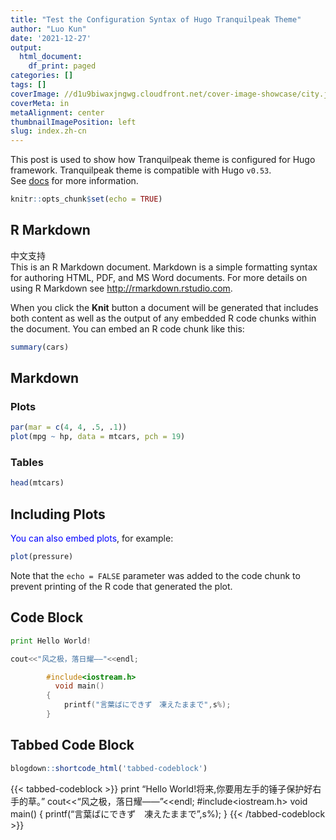 ```yaml
---
title: "Test the Configuration Syntax of Hugo Tranquilpeak Theme"
author: "Luo Kun"
date: '2021-12-27'
output:
  html_document:
    df_print: paged
categories: []
tags: []
coverImage: //d1u9biwaxjngwg.cloudfront.net/cover-image-showcase/city.jpg
coverMeta: in
metaAlignment: center
thumbnailImagePosition: left
slug: index.zh-cn
---
```


This post is used to show how Tranquilpeak theme is configured for Hugo framework. Tranquilpeak theme is compatible with Hugo `v0.53`.  
See [docs](https://github.com/kakawait/hugo-tranquilpeak-theme/blob/master/docs/user.md#tags) for more information.
<!-- more -->

```r
knitr::opts_chunk$set(echo = TRUE)
```

## R Markdown

中文支持   
This is an R Markdown document. Markdown is a simple formatting syntax for authoring HTML, PDF, and MS Word documents. For more details on using R Markdown see <http://rmarkdown.rstudio.com>.

When you click the **Knit** button a document will be generated that includes both content as well as the output of any embedded R code chunks within the document. You can embed an R code chunk like this:

```r
summary(cars)
```
## Markdown {.tabset}
### Plots
```r
par(mar = c(4, 4, .5, .1))
plot(mpg ~ hp, data = mtcars, pch = 19)
```

### Tables
```r
head(mtcars)
```
## Including Plots

<font color = blue>You can also embed plots</font>, for example:

```r
plot(pressure)
```

Note that the `echo = FALSE` parameter was added to the code chunk to prevent printing of the R code that generated the plot.

## Code Block
```python
print Hello World!
```
```cpp
cout<<"风之极，落日耀——"<<endl;
```
```c
        #include<iostream.h>
	      void main()
        { 
            printf("言葉ばにできず　凍えたままで",s%);
        }
```

## Tabbed Code Block

```r
blogdown::shortcode_html('tabbed-codeblock')
```
{{< tabbed-codeblock >}}
    <!-- tab python -->
        print "Hello World!将来,你要用左手的锤子保护好右手的草。" 
    <!-- endtab -->
    <!-- tab cpp -->
        cout<<"风之极，落日耀——"<<endl;
    <!-- endtab -->
    <!-- tab c-->
        #include<iostream.h>
	      void main()
        { 
            printf("言葉ばにできず　凍えたままで",s%);
        }
    <!-- endtab -->
{{< /tabbed-codeblock >}}
